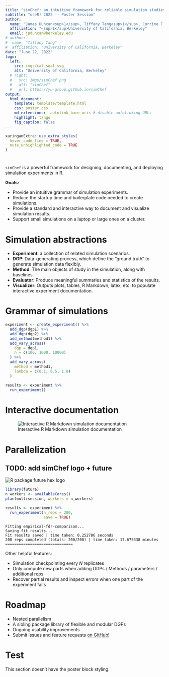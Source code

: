 ```yaml
---
title: "simChef: an intuitive framework for reliable simulation studies in R"
subtitle: "useR! 2022 -- Poster Session"
author:
  name: "James Duncan<sup>1</sup>, Tiffany Tang<sup>1</sup>, Corrine F. Elliott<sup>1</sup>, Philippe Boileau<sup>1</sup>, Bin Yu<sup>1</sup>"
  affiliation: "<sup>1</sup>University of California, Berkeley"
  email: jpduncan@berkeley.edu
# author:
#  name: "Tiffany Tang"
#  affiliation: "University of California, Berkeley"
date: "June 22, 2022"
logo:
  left:
    src: imgs/cal-seal.svg
    alt: "University of California, Berkeley"
  # right:
  #   src: imgs/simChef.png
  #   alt: "simChef"
  #   url: https://yu-group.github.io/simChef
output:
  html_document:
    template: template/template.html
    css: poster.css
    md_extensions: -autolink_bare_uris # disable autolinking URLs
    highlight: tango
    fig_caption: false
---
```


```r
xaringanExtra::use_extra_styles(
  hover_code_line = TRUE,
  mute_unhighlighted_code = TRUE
)
```

# 

`simChef` is a powerful framework for designing, documenting, and deploying simulation experiments in R.

**Goals:**

- Provide an intuitive grammar of simulation experiments.
- Reduce the startup time and boilerplate code needed to create simulations.
- Provide a standard and interactive way to document and visualize simulation results.
- Support small simulations on a laptop or large ones on a cluster.

# Simulation abstractions

- **Experiment**: a collection of related simulation scenarios.
- **DGP**: Data-generating process, which define the "ground truth" to generate simulation data flexibly.
- **Method**: The main objects of study in the simulation, along with baselines.
- **Evaluator**: Produce meaningful summaries and statistics of the results.
- **Visualizer**: Outputs plots, tables, R Markdown, latex, etc. to populate interactive experiment documentation.

# Grammar of simulations

```r
experiment <- create_experiment() %>%
  add_dgp(dgp1) %>%
  add_dgp(dgp2) %>%
  add_method(method1) %>%
  add_vary_across(
    dgp = dgp1,
    n = c(100, 1000, 10000)
  ) %>%
  add_vary_across(
    method = method1,
    lambda = c(0.1, 0.5, 1.0)
  )

results <- experiment %>%
  run_experiment()
```

# Interactive documentation

![Interactive R Markdown simulation documentation](imgs/simchef.gif)

# Parallelization

## TODO: add simChef logo + future
<img class="future" src="imgs/future.png" alt="R package future hex logo"><p class="future-right">

```r
library(future)
n_workers <- availableCores()
plan(multisession, workers = n_workers)

results <- experiment %>%
  run_experiment(n_reps = 200,
                 save = TRUE)
```
```
Fitting empirical-fdr-comparison...
Saving fit results...
Fit results saved | time taken: 0.252786 seconds
200 reps completed (totals: 200/200) | time taken: 17.675338 minutes
==============================
```

Other helpful features:

- Simulation checkpointing every $N$ replicates
- Only compute new parts when adding DGPs / Methods / parameters / additional reps
- Recover partial results and inspect errors when one part of the experiment fails

# Roadmap

- Nested parallelism
- A sibling package library of flexible and modular DGPs
- Ongoing usability improvements
- Submit issues and feature requests [on GitHub](https://github.com/Yu-Group/simChef/issues)!

# Test {.no-block .test}

This section doesn't have the poster block styling.
